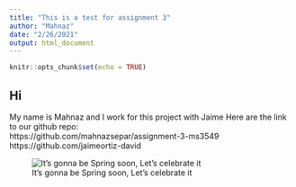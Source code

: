 ```yaml
---
title: "This is a test for assignment 3"
author: "Mahnaz"
date: "2/26/2021"
output: html_document
---
```


```r
knitr::opts_chunk$set(echo = TRUE)
```

## Hi

My name is Mahnaz and I work for this project with Jaime
Here are the link to our github repo:
<br>
https://github.com/mahnazsepar/assignment-3-ms3549
https://github.com/jaimeortiz-david

![It's gonna be Spring soon, Let's celebrate it](C:/Users/Andover/Downloads/10756422096_IMG_5068.JPG)

